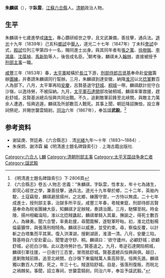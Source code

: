 {{明清人物信息框
| 姓名 = 朱麟祺
| 原名 =
| 圖片名稱=
| 圖片大小 =
| 圖片說明 =
| 最高職務 = 刑部主事
| 屆數 = 
| 國家 = 大清
| 前任 = 
| 繼任 = 
| 爵位 = 追贈世襲雲騎尉
| 籍貫 = [[江蘇省|江蘇省]][[六合縣|六合縣]]
| 族裔 = 漢族
| 旗籍 = 
| 字號 = 字臥雲
| 諡號 = 武毅
| 出生日期 = [[嘉慶|嘉慶]]二十二年（1817年）
| 出生地點 = [[江蘇省|江蘇省]][[六合縣|六合縣]]
| 逝世日期 = [[咸豐|咸豐]]三年（1853年）
| 逝世地點 = [[安徽省|安徽省]]北峡關
| 墓葬 =
| 配偶 =
| 親屬 =
| 出身 = 
*[[道光|道光]]十九年己亥科舉人
*道光二十七年丁未科同進士出身
| 經歷 = 
*[[刑部|刑部]][[主事|主事]]（道光二十七年）
*至安徽籌辦團練（[[咸豐_(年號)|咸豐]]三年）

| 著作 =
}}
'''朱麟祺'''（{{bd|1817年||1853年|catIdx=Z朱}}），字'''臥雲'''，[[江蘇|江蘇]][[六合縣|六合縣]]人。[[清朝|清朝]]政治人物。

==生平==
朱麟祺十七歲進學成[[諸生|諸生]]，專心鑽研經世之學，且文武兼備，善技擊，通兵法。[[道光|道光]]十九年（1839年）己亥科[[鄉試|鄉試]]中[[舉人|舉人]]，道光二十七年（1847年）丁未科[[會試|會試]]中式，[[殿試|殿試]]位列三甲第四十一名，賜同進士出身。與其同年者有[[張之萬|張之萬]]、[[徐樹銘|徐樹銘]]、[[李鴻章|李鴻章]]、[[沈葆楨|沈葆楨]]、[[馬新貽|馬新貽]]等人，後皆成名臣。<ref>《明清進士題名碑錄索引》下·2806頁</ref>朝考後，麟祺未入[[翰林|翰林]]，直接被授予[[刑部|刑部]][[主事|主事]]一職。

[[咸豐_(年號)|咸豐]]三年（1853年）春，[[太平軍|太平軍]]縱橫於[[長江|長江]]下游，[[刑部侍郎|刑部侍郎]][[吕贤基|吕贤基]]奉命赴[[安徽|安徽]]籌辦[[團練|團練]]，并奏請朱麟祺同行幫辦。三月，朱麟祺到達安徽，納降[[淮河|淮河]]以北[[捻軍|捻軍]]數百人為部下。八月，太平軍再陷[[安慶|安慶]]，呂賢基退守[[舒城|舒城]]、[[桐城|桐城]]一帶。麟祺獻計扼守白沙嶺，以逸待勞，不被採納。九月，[[太平軍|太平軍]][[石達開|石達開]]部攻破桐城，麟祺率軍救援，趕赴舒城，呂賢基派總兵恒興共同出戰。不久，追剿敵軍前鋒至北峡關，與敵主力萬余人遭遇，恒興逃遁，麟祺及所部數百人戰死。其事上聞，朝廷降詔撫恤，設立專祠祭祀，并賜世襲雲騎尉。[[同治|同治]]六年（1867年），奉旨諡'''武毅'''。<ref>《六合縣志》卷五·人物志·忠義：“朱麟祺，字臥雲，性孝友，年十七為諸生，即究心經世之學，兼善技擊，通兵法。道光十九年舉於鄉，二十二年，英舶內駛，土寇竊發，麟祺避居揚州，之北鄉，練團守禦，一方恃以無虞。二十七年成進士，授刑部主事，治獄多所平反。咸豐三年春，粵賊東竄，刑部侍郎呂賢基奉命為皖省團練大臣，知麟祺才足辦賊，奏請治團。三月，馳驛至皖。時金陵、揚州相繼淪陷，淮以北捻賊蠭起，麟祺單騎入其巢，撫諭之，得死士數百人，為練勇。聞六合警，率勇赴援，尋聞圍解，遂駐軍盱眙。初，淮北捻魁楊倫最獷悍，與張落刑相犄角。麟祺示以威惠，並受約束。尋，察倫反覆，以計斬之白塔集而平其黨。復入洪澤湖，搜剿湖匪，淮瀆一清。八月，安慶三陷，賢基時自六安赴霍山，聞警退守舒、桐。麟祺曰：‘欲守廬州，必顧舒城；欲顧舒城，必扼白沙嶺。此以逸待勞計也。’賢基違之。九月，粵逆石達開陷桐城，麟祺引軍往援，一日夜行三百里，冒雨抵舒城。賢基遣總兵恒興與俱。越日，進剿敗賊前鋒，追至北峽關，白沙嶺下東偏賊萬人乘高猝至。恒興先遁。麟祺獨以數百人力戰，死之，年三十七。賊遂陷舒城。自是，張落刑復叛，而皖北之禍棘矣。事聞，詔立專祠，世襲雲騎尉。同治六年，奉旨予諡武毅。”</ref>

== 参考资料 ==
{{reflist}}

*谢延庚、贺廷寿.《六合縣志》. 清[[光緒|光緒]]九年～十年（1883～1884）.
*朱保炯、謝沛霖 編《明清進士題名碑錄索引》. 上海古籍出版社.

{{道光二十七年丁未科殿試金榜}}

{{Authority control}}

{{DEFAULTSORT:Zhu朱}}
[[Category:六合人|Category:六合人]]
[[Category:朱姓|L麟]]
[[Category:清朝刑部主事|Category:清朝刑部主事]]
[[Category:太平天国战争身亡者|Category:太平天国战争身亡者]]
[[Category:諡武毅|Category:諡武毅]]